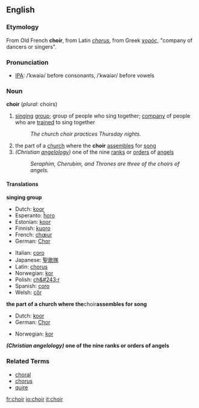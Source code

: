 {{Wikipedia}}
==English==
===Etymology===
From Old French '''choir''', from Latin ''[[chorus]]'', from Greek [[χορός]], "company of dancers or singers".
===Pronunciation===
*[[IPA]]: /ˈkwaiə/ before consonants, /ˈkwaiər/ before vowels
===Noun===
'''choir''' (''plural:'' choirs)

# [[sing]]ing [[group]]; group of people who sing together; [[company]] of people who are [[train]]ed to sing together
#: ''The church choir practices Thursday nights.''
#the part of a [[church]] where the '''choir''' [[assemble]]s for [[song]]
#''(Christian [[angelology]])'' one of the nine [[rank]]s or [[order]]s of [[angel]]s
#: ''Seraphim, Cherubim, and Thrones are three of the choirs of angels.''

====Translations====
'''singing group'''
{{top}}
*Dutch: [[koor]] {{n}}
*Esperanto: [[ĥoro]]
*Estonian: [[koor]]
*Finnish: [[kuoro]]
*French: [[chœur]] {{m}}
*German: [[Chor]] {{m}}
{{mid}}
*Italian: [[coro#Italian|coro]] {{m}}
*Japanese: [[聖歌隊]]
*Latin: [[chorus]] {{m}}
*Norwegian: [[kor]] {{c}}
*Polish: [[ch&#243;r]] {{m}}
*Spanish: [[coro#Spanish|coro]] {{m}}
*Welsh: [[côr]]
{{bottom}}

'''the part of a church where the '''choir''' assembles for song'''
{{top}}
*Dutch: [[koor]] {{n}}
*German: [[Chor]] {{m}}
{{mid}}
*Norwegian: [[kor]] {{c}}
{{bottom}}

'''''(Christian angelology)'' one of the nine ranks or orders of angels'''
{{top}}
{{mid}}
{{bottom}}

===Related Terms===
*[[choral]]
*[[chorus]]
*[[quire]]

[[fr:choir]]
[[io:choir]]
[[it:choir]]